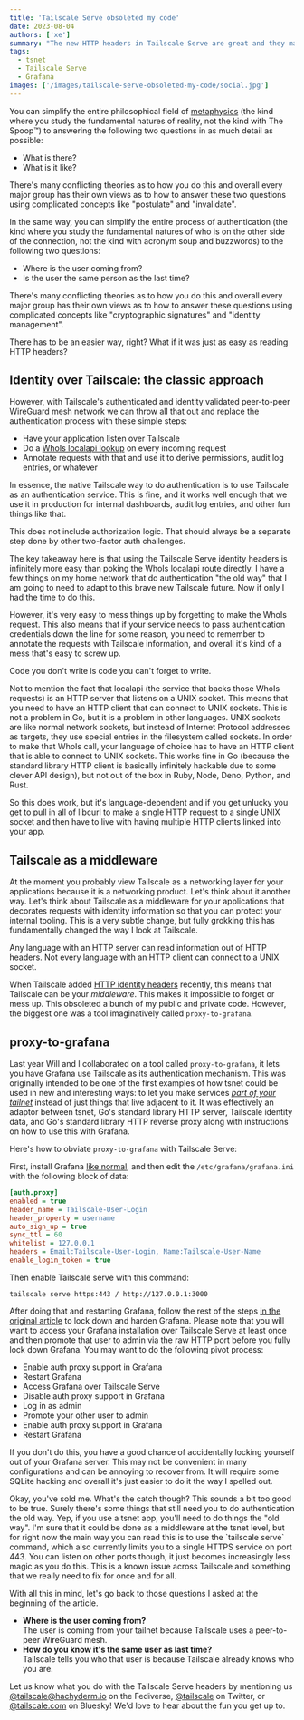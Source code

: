 ```yaml
---
title: 'Tailscale Serve obsoleted my code'
date: 2023-08-04
authors: ['xe']
summary: "The new HTTP headers in Tailscale Serve are great and they made a bunch of Xe's code irrelevant. Here's how."
tags:
  - tsnet
  - Tailscale Serve
  - Grafana
images: ['/images/tailscale-serve-obsoleted-my-code/social.jpg']
---
```


You can simplify the entire philosophical field of
[metaphysics](https://en.wikipedia.org/wiki/Metaphysics) (the kind
where you study the fundamental natures of reality, not the kind with
The Spoop™️) to answering the following two questions in as much detail
as possible:

- What is there?
- What is it like?

There's many conflicting theories as to how you do this and overall
every major group has their own views as to how to answer these two
questions using complicated concepts like "postulate" and
"invalidate".

In the same way, you can simplify the entire process of authentication
(the kind where you study the fundamental natures of who is on the
other side of the connection, not the kind with acronym soup and
buzzwords) to the following two questions:

- Where is the user coming from?
- Is the user the same person as the last time?

There's many conflicting theories as to how you do this and overall
every major group has their own views as to how to answer these
questions using complicated concepts like "cryptographic signatures"
and "identity management".

<HeroImage
  src="/images/tailscale-serve-obsoleted-my-code/hero.jpg"
  desc="A grassy trail in Berlin with a lovely summer vibe, there is some tasteful graffiti to help color the fence on the left side. Photo by Xe Iaso, 2023."
  width={1024}
  height={512}
/>

There has to be an easier way, right? What if it was just as easy as
reading HTTP headers?

## Identity over Tailscale: the classic approach

However, with Tailscale's authenticated and identity validated
peer-to-peer WireGuard mesh network we can throw all that out and
replace the authentication process with these simple steps:

- Have your application listen over Tailscale
- Do a [WhoIs localapi
  lookup](https://pkg.go.dev/tailscale.com@v1.46.1/client/tailscale#LocalClient.WhoIs)
  on every incoming request
- Annotate requests with that and use it to derive permissions, audit
  log entries, or whatever

In essence, the native Tailscale way to do authentication is to use
Tailscale as an authentication service. This is fine, and it works
well enough that we use it in production for internal dashboards,
audit log entries, and other fun things like that.

<Warning>
  This does not include authorization logic. That should always be a separate step done by other
  two-factor auth challenges.
</Warning>

The key takeaway here is that using the Tailscale Serve identity
headers is infinitely more easy than poking the WhoIs localapi route
directly. I have a few things on my home network that do
authentication "the old way" that I am going to need to adapt to this
brave new Tailscale future. Now if only I had the time to do this.

However, it's very easy to mess things up by forgetting to make the
WhoIs request. This also means that if your service needs to pass
authentication credentials down the line for some reason, you need to
remember to annotate the requests with Tailscale information, and
overall it's kind of a mess that's easy to screw up.

<span className="p-2"></span>
<div className="border-l-2 border-gray-300 text-xl font-semibold bg-gray-200 pb-[1.5ex] pt-0.5 px-4 text-gray-900 dark:bg-gray-800 dark:text-gray-50 md:max-w-lg">
  Code you don't write is code you can't forget to write.
</div>

Not to mention the fact that localapi (the service that backs those
WhoIs requests) is an HTTP server that listens on a UNIX socket. This
means that you need to have an HTTP client that can connect to UNIX
sockets. This is not a problem in Go, but it is a problem in other
languages. UNIX sockets are like normal network sockets, but instead
of Internet Protocol addresses as targets, they use special entries
in the filesystem called sockets. In order to make that WhoIs call,
your language of choice has to have an HTTP client that is able to
connect to UNIX sockets. This works fine in Go (because the standard
library HTTP client is basically infinitely hackable due to some
clever API design), but not out of the box in Ruby, Node, Deno,
Python, and Rust.

So this does work, but it's language-dependent and if you get unlucky
you get to pull in all of libcurl to make a single HTTP request to a
single UNIX socket and then have to live with having multiple HTTP
clients linked into your app.

## Tailscale as a middleware

At the moment you probably view Tailscale as a networking layer for
your applications because it is a networking product. Let's think
about it another way. Let's think about Tailscale as a middleware for
your applications that decorates requests with identity information so
that you can protect your internal tooling. This is a very subtle
change, but fully grokking this has fundamentally changed the way I
look at Tailscale.

<span className="p-2"></span>
<div className="border-l-2 border-gray-300 text-xl font-semibold bg-gray-200 pb-[1.5ex] pt-0.5 px-4 text-gray-900 dark:bg-gray-800 dark:text-gray-50 md:max-w-lg">
  Any language with an HTTP server can read information out of HTTP headers. Not every language with
  an HTTP client can connect to a UNIX socket.
</div>

When Tailscale added [HTTP identity
headers](https://tailscale.dev/blog/id-headers-tailscale-serve-flask)
recently, this means that Tailscale can be your _middleware_. This
makes it impossible to forget or mess up. This obsoleted a bunch of my
public and private code. However, the biggest one was a tool
imaginatively called `proxy-to-grafana`.

## proxy-to-grafana

Last year Will and I collaborated on a tool called
`proxy-to-grafana`, it lets you have Grafana use Tailscale as
its authentication mechanism. This was originally intended to be one
of the first examples of how tsnet could be used in new and
interesting ways: to let you make services [_part of your
tailnet_](https://tailscale.dev/blog/tsup-tsnet) instead of just things
that live adjacent to it. It was effectively an adaptor between tsnet,
Go's standard library HTTP server, Tailscale identity data, and Go's
standard library HTTP reverse proxy along with instructions on how to
use this with Grafana.

Here's how to obviate `proxy-to-grafana` with Tailscale Serve:

First, install Grafana [like
normal](https://www.digitalocean.com/community/tutorials/how-to-install-and-secure-grafana-on-ubuntu-20-04),
and then edit the `/etc/grafana/grafana.ini` with the following block
of data:

```ini
[auth.proxy]
enabled = true
header_name = Tailscale-User-Login
header_property = username
auto_sign_up = true
sync_ttl = 60
whitelist = 127.0.0.1
headers = Email:Tailscale-User-Login, Name:Tailscale-User-Name
enable_login_token = true
```

Then enable Tailscale serve with this command:

```
tailscale serve https:443 / http://127.0.0.1:3000
```

After doing that and restarting Grafana, follow the rest of the steps
[in the original
article](https://tailscale.com/blog/grafana-auth/#locking-down-grafana)
to lock down and harden Grafana. Please note that you will want to
access your Grafana installation over Tailscale Serve at least once
and then promote that user to admin via the raw HTTP port before you
fully lock down Grafana. You may want to do the following pivot
process:

- Enable auth proxy support in Grafana
- Restart Grafana
- Access Grafana over Tailscale Serve
- Disable auth proxy support in Grafana
- Log in as admin
- Promote your other user to admin
- Enable auth proxy support in Grafana
- Restart Grafana

If you don't do this, you have a good chance of accidentally locking
yourself out of your Grafana server. This may not be convenient in
many configurations and can be annoying to recover from. It will
require some SQLite hacking and overall it's just easier to do it the
way I spelled out.

<XesiteConv name="Aoi" mood="wut">
  Okay, you've sold me. What's the catch though? This sounds a bit too good to be true. Surely
  there's some things that still need you to do authentication the old way.
</XesiteConv>

<ConvSnippet authors={props.authorDetails} name="Xe Iaso">
  Yep, if you use a tsnet app, you'll need to do things the "old way". I'm sure that it could be
  done as a middleware at the tsnet level, but for right now the main way you can read this is to
  use the `tailscale serve` command, which also currently limits you to a single HTTPS service on
  port 443. You can listen on other ports though, it just becomes increasingly less magic as you do
  this. This is a known issue across Tailscale and something that we really need to fix for once and
  for all.
</ConvSnippet>

With all this in mind, let's go back to those questions I asked at the
beginning of the article.

- **Where is the user coming from?**<br />The user is coming from your
  tailnet because Tailscale uses a peer-to-peer WireGuard mesh.
- **How do you know it's the same user as last time?**<br />Tailscale
  tells you who that user is because Tailscale already knows who you
  are.

Let us know what you do with the Tailscale Serve headers by mentioning
us [@tailscale@hachyderm.io](https://hachyderm.io/@tailscale) on the
Fediverse, [@tailscale](https://twitter.com) on Twitter, or
[@tailscale.com](https://bsky.app/profile/tailscale.com) on Bluesky!
We'd love to hear about the fun you get up to.
